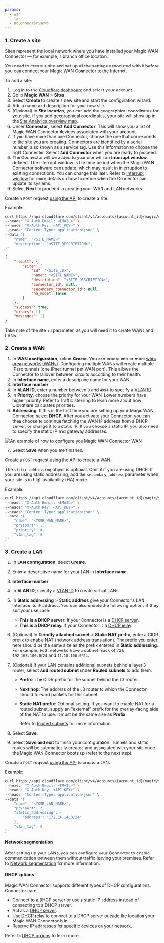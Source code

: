```yaml
---
params:
  - wan
  - lan
  - noConnectorShows
---
```



### 1. Create a site

Sites represent the local network where you have installed your Magic WAN Connector — for example, a branch office location.

You need to create a site and set up all the settings associated with it before you can connect your Magic WAN Connector to the Internet.

To add a site:

<Tabs syncKey="dashPlusAPI"> <TabItem label="Dashboard">

1. Log in to the [Cloudflare dashboard](https://dash.cloudflare.com/) and select your account.
2. Go to **Magic WAN** > **Sites**.
3. Select **Create** to create a new site and start the configuration wizard.
4. Add a name and description for your new site.
5. (Optional) In **Site location**, you can add the geographical coordinates for your site. If you add geographical coordinates, your site will show up in the [Site Analytics overview map](/magic-wan/analytics/site-analytics/).
6. Under **Connector**, select **Add Connector**. This will show you a list of Magic WAN Connector devices associated with your account. <Markdown text={props.noConnectorShows} />
7. If you have more than one Connector, choose the one that corresponds to the site you are creating. Connectors are identified by a serial number, also known as a service tag. Use this information to choose the right Connector. Select **Add Connector** when you are ready to proceed.
8. The Connector will be added to your site with an **Interrupt window** defined. The interrupt window is the time period when the Magic WAN Connector software can update, which may result in interruption to existing connections. You can change this later. Refer to [Interrupt window](/magic-wan/configuration/connector/maintenance/interrupt-service-window/) for more details on how to define when the Connector can update its systems.
9. Select **Next** to proceed to creating your WAN and LAN networks.

</TabItem> <TabItem label="API">

<Render file="connector/account-id-api-key" product="magic-wan" />

Create a `POST` request [using the API](/api/resources/magic_transit/subresources/sites/methods/create/) to create a site.

Example:

```bash
curl https://api.cloudflare.com/client/v4/accounts/{account_id}/magic/sites \
--header "X-Auth-Email: <EMAIL>" \
--header "X-Auth-Key: <API_KEY>" \
--header "Content-Type: application/json" \
--data '{
	"name": "<SITE_NAME>"
	"description": "<SITE_DESCRIPTION>",
}'
```

```json output
{
	"result": {
		"site": {
			"id": "<SITE_ID>",
			"name": "<SITE_NAME>",
			"description": "<SITE_DESCRIPTION>",
			"connector_id": null,
			"secondary_connector_id": null,
			"ha_mode": false
		}
	},
	"success": true,
	"errors": [],
	"messages": []
}
```

Take note of the site `id` parameter, as you will need it to create WANs and LANs.

</TabItem> </Tabs>

### 2. Create a WAN

<Tabs syncKey="dashPlusAPI"> <TabItem label="Dashboard">

1. In **WAN configuration**, select **Create**. You can create one or more [wide area networks (WANs)](https://www.cloudflare.com/learning/network-layer/what-is-a-wan/). Configuring multiple WANs will create multiple <GlossaryTooltip term="IPsec tunnel">IPsec</GlossaryTooltip> tunnels (one IPsec tunnel per WAN port). This allows the Connector to failover between circuits according to their <GlossaryTooltip term="tunnel health-check" link="/magic-wan/reference/tunnel-health-checks/">health</GlossaryTooltip>.
2. In **Interface name**, enter a descriptive name for your WAN.
3. **Interface number** <Markdown text={props.wan} />
4. In **VLAN ID**, enter a number between `0` and `4094` to specify a [VLAN ID](/magic-wan/configuration/connector/reference/#vlan-id).
5. In **Priority**, choose the priority for your WAN. Lower numbers have higher priority. Refer to <GlossaryTooltip term="traffic steering" link="/magic-wan/reference/traffic-steering/">Traffic steering</GlossaryTooltip> to learn more about how Cloudflare calculates priorities.
6. **Addressing**: If this is the first time you are setting up your Magic WAN Connector, select **DHCP**. After you activate your Connector, you can then choose to continue fetching the WAN IP address from a DHCP server, or change it to a static IP. If you choose a static IP, you also need to specify the static IP and gateway addresses.

  <div class="medium-img">

![An example of how to configure you Magic WAN Connector WAN](~/assets/images/magic-wan/connector/wan-config.png)

  </div>

7. Select **Save** when you are finished.

</TabItem> <TabItem label="API">

<Render file="connector/account-id-api-key" product="magic-wan" />

Create a `POST` request [using the API](/api/resources/magic_transit/subresources/sites/subresources/wans/methods/create/) to create a WAN.

The `static_addressing` object is optional. Omit it if you are using DHCP. If you are using static addressing, add the `secondary_address` parameter when your site is in high availability (HA) mode.

Example:

```bash
curl https://api.cloudflare.com/client/v4/accounts/{account_id}/magic/sites/{site_id}/wans \
--header "X-Auth-Email: <EMAIL>" \
--header "X-Auth-Key: <API_KEY>" \
--header "Content-Type: application/json" \
--data '{
	"name": "<YOUR_WAN_NAME>",
	"physport": 1,
	"priority": 0,
	"vlan_tag": 0
}'
```

</TabItem> </Tabs>

### 3. Create a LAN

<Tabs syncKey="dashPlusAPI"> <TabItem label="Dashboard">

1. In **LAN configuration**, select **Create**.

2. Enter a descriptive name for your LAN in **Interface name**.

3. **Interface number** <Markdown text={props.lan} />

4. In **VLAN ID**, specify a [VLAN ID](/magic-wan/configuration/connector/reference/#vlan-id) to create virtual LANs.

5. In **Static addressing** > **Static address** give your Connector's LAN interface its IP address. You can also enable the following options if they suit your use case:

   - **This is a DHCP server**: If your Connector is a [DHCP server](/magic-wan/configuration/connector/network-options/dhcp/dhcp-server/).
   - **This is a DHCP relay**: If your Connector is a [DHCP relay](/magic-wan/configuration/connector/network-options/dhcp/dhcp-relay/).

6. (Optional) In **Directly attached subnet** > **Static NAT prefix**, enter a CIDR prefix to enable NAT (network address translation). The prefix you enter here should be the same size as the prefix entered in **Static addressing**. For example, both networks have a subnet mask of `/24`: `192.168.100.0/24` and `10.10.100.0/24`.

7. (Optional) If your LAN contains additional subnets behind a layer 3 router, select **Add routed subnet** under **Routed subnets** to add them:

   - **Prefix**: The CIDR prefix for the subnet behind the L3 router.
   - **Next hop**: The address of the L3 router to which the Connector should forward packets for this subnet.
   - **Static NAT prefix**: Optional setting. If you want to enable NAT for a routed subnet, supply an "external" prefix for the overlay-facing side of the NAT to use. It must be the same size as **Prefix**.

     Refer to [Routed subnets](/magic-wan/configuration/connector/network-options/routed-subnets/) for more information.

8. Select **Save**.

9. Select **Save and exit** to finish your configuration. Tunnels and <GlossaryTooltip term="static route">static routes</GlossaryTooltip> will be automatically created and associated with your site once the Magic WAN Connector boots up (refer to the next step).

</TabItem> <TabItem label="API">

<Render file="connector/account-id-api-key" product="magic-wan" />

Create a `POST` request [using the API](/api/resources/magic_transit/subresources/sites/subresources/lans/methods/create/) to create a LAN.

Example:

```bash
curl https://api.cloudflare.com/client/v4/accounts/{account_id}/magic/sites/{site_id}/lans \
--header "X-Auth-Email: <EMAIL>" \
--header "X-Auth-Key: <API_KEY>" \
--header "Content-Type: application/json" \
--data '{
	"name": "<YOUR_LAN_NAME>",
	"physport": 2,
	"static_addressing": {
		"address": "172.16.14.0/24"
	},
	"vlan_tag": 0
}'
```

</TabItem> </Tabs>

#### Network segmentation

After setting up your LANs, you can configure your Connector to enable communication between them without traffic leaving your premises. Refer to [Network segmentation](/magic-wan/configuration/connector/network-options/network-segmentation/) for more information.

#### DHCP options

Magic WAN Connector supports different types of DHCP configurations. Connector can:

- Connect to a DHCP server or use a static IP address instead of connecting to a DHCP server.
- Act as a [DHCP server](/magic-wan/configuration/connector/network-options/dhcp/dhcp-server/).
- Use [DHCP relay](/magic-wan/configuration/connector/network-options/dhcp/dhcp-relay/) to connect to a DHCP server outside the location your Magic WAN Connector is in.
- [Reserve IP addresses](/magic-wan/configuration/connector/network-options/dhcp/dhcp-static-address-reservation/) for specific devices on your network.

Refer to [DHCP options](/magic-wan/configuration/connector/network-options/dhcp/) to learn more.
